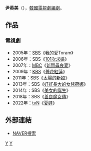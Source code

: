 {{藝人
| 姓名     = 尹英美
| 類型     = 編劇
| 圖片     = 
| 圖片尺寸 = 
| 圖片簡介 = 
| 原名     = 
| 外文名   = 윤영미
| 外文     = ko
| 羅馬拼音 = Yoon Young Mi
| 英文名   = 
| 綽號     = 
| 其他藝名 = 
| 國籍     = {{KOR}}
| 民族     = 
| 籍貫     = 
| 出生日期 = 
| 出生地點 = 
| 職業     = [[編劇|編劇]]
| 語言     = [[韓語|韓語]]
| 教育程度 = 
| 配偶     = 
| 出身地   = 
| 出道作   = 
| 出道日期 = 2005年
| 代表作   = 
| 活躍年代 = 
| 經紀公司 = 
}}

'''尹英美'''（{{lang-ko|'''윤영미'''}}），[[韓國|韓國]][[電視劇|電視劇]][[編劇|編劇]]。

== 作品 ==
=== 電視劇 ===
*2005年：[[SBS_(韓國)|SBS]]《我的愛Toram》
*2006年：SBS《[[101次求婚_(韓國電視劇)|101次求婚]]》
*2007年：[[文化廣播_(韓國)|MBC]]《[[新賢母良妻|新賢母良妻]]》
*2009年：[[韓國放送公社|KBS]]《[[薔花紅蓮|薔花紅蓮]]》
*2011年：SBS《[[太陽的新娘|太陽的新娘]]》
*2013年：SBS《[[好好長大的女兒荷娜|好好長大的女兒荷娜]]》
*2014年：SBS《[[美女的誕生|美女的誕生]]》
*2018年：SBS《[[善良魔女傳|善良魔女傳]]》
*2022年：[[tvN|tvN]]《[[夏娃_(電視劇)|夏娃]]》

== 外部連結 ==
*[http://people.search.naver.com/search.naver?where=nexearch&sm=tab_ppn&query=%EC%9C%A4%EC%98%81%EB%AF%B8&os=264837&ie=utf8&key=PeopleService NAVER搜索] {{Wayback|url=http://people.search.naver.com/search.naver?where=nexearch&sm=tab_ppn&query=%EC%9C%A4%EC%98%81%EB%AF%B8&os=264837&ie=utf8&key=PeopleService |date=20200328105945 }}{{ko}}


[[Category:韓國編劇|Y]]
[[Category:尹姓|Y]]
